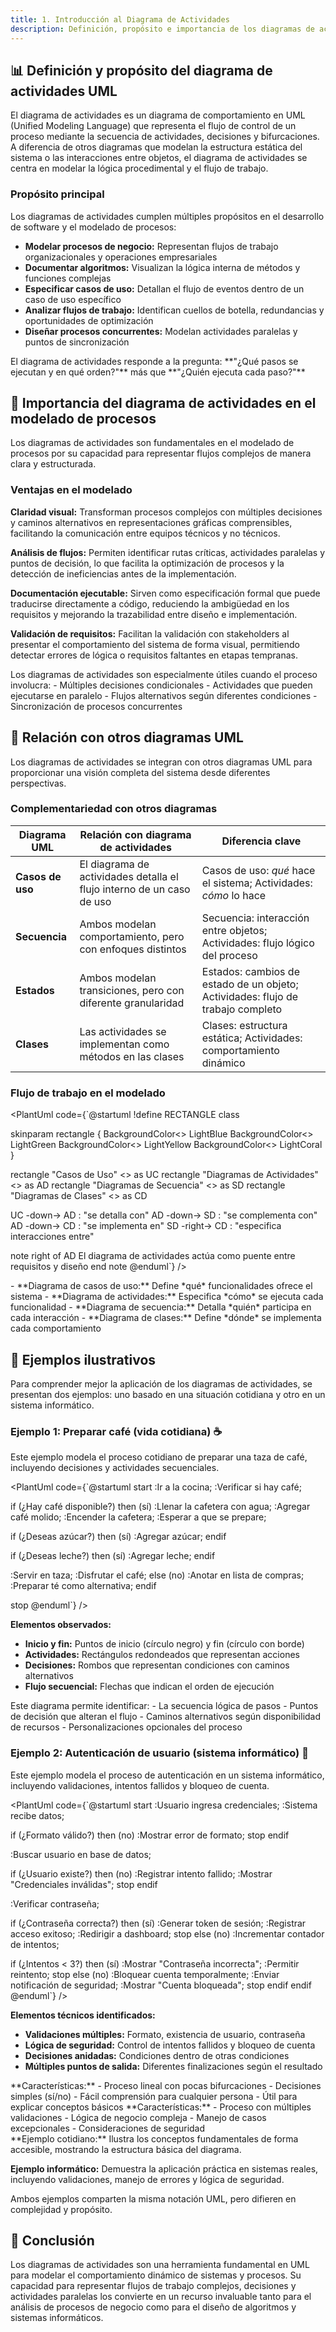 ```yaml
---
title: 1. Introducción al Diagrama de Actividades
description: Definición, propósito e importancia de los diagramas de actividades en UML
---
```



## 📊 Definición y propósito del diagrama de actividades UML

El diagrama de actividades es un diagrama de comportamiento en UML (Unified Modeling Language) que representa el flujo de control de un proceso mediante la secuencia de actividades, decisiones y bifurcaciones. A diferencia de otros diagramas que modelan la estructura estática del sistema o las interacciones entre objetos, el diagrama de actividades se centra en modelar la lógica procedimental y el flujo de trabajo.

### Propósito principal

Los diagramas de actividades cumplen múltiples propósitos en el desarrollo de software y el modelado de procesos:

- **Modelar procesos de negocio:** Representan flujos de trabajo organizacionales y operaciones empresariales
- **Documentar algoritmos:** Visualizan la lógica interna de métodos y funciones complejas
- **Especificar casos de uso:** Detallan el flujo de eventos dentro de un caso de uso específico
- **Analizar flujos de trabajo:** Identifican cuellos de botella, redundancias y oportunidades de optimización
- **Diseñar procesos concurrentes:** Modelan actividades paralelas y puntos de sincronización

<Aside type="note" title="🎯 Enfoque del diagrama">
El diagrama de actividades responde a la pregunta: **"¿Qué pasos se ejecutan y en qué orden?"** más que **"¿Quién ejecuta cada paso?"**
</Aside>

## 🔑 Importancia del diagrama de actividades en el modelado de procesos

Los diagramas de actividades son fundamentales en el modelado de procesos por su capacidad para representar flujos complejos de manera clara y estructurada.

### Ventajas en el modelado

**Claridad visual:** Transforman procesos complejos con múltiples decisiones y caminos alternativos en representaciones gráficas comprensibles, facilitando la comunicación entre equipos técnicos y no técnicos.

**Análisis de flujos:** Permiten identificar rutas críticas, actividades paralelas y puntos de decisión, lo que facilita la optimización de procesos y la detección de ineficiencias antes de la implementación.

**Documentación ejecutable:** Sirven como especificación formal que puede traducirse directamente a código, reduciendo la ambigüedad en los requisitos y mejorando la trazabilidad entre diseño e implementación.

**Validación de requisitos:** Facilitan la validación con stakeholders al presentar el comportamiento del sistema de forma visual, permitiendo detectar errores de lógica o requisitos faltantes en etapas tempranas.

<Aside type="tip" title="💡 Aplicabilidad">
Los diagramas de actividades son especialmente útiles cuando el proceso involucra:
- Múltiples decisiones condicionales
- Actividades que pueden ejecutarse en paralelo
- Flujos alternativos según diferentes condiciones
- Sincronización de procesos concurrentes
</Aside>

## 🔗 Relación con otros diagramas UML

Los diagramas de actividades se integran con otros diagramas UML para proporcionar una visión completa del sistema desde diferentes perspectivas.

### Complementariedad con otros diagramas

| Diagrama UML | Relación con diagrama de actividades | Diferencia clave |
|--------------|--------------------------------------|------------------|
| **Casos de uso** | El diagrama de actividades detalla el flujo interno de un caso de uso | Casos de uso: *qué* hace el sistema; Actividades: *cómo* lo hace |
| **Secuencia** | Ambos modelan comportamiento, pero con enfoques distintos | Secuencia: interacción entre objetos; Actividades: flujo lógico del proceso |
| **Estados** | Ambos modelan transiciones, pero con diferente granularidad | Estados: cambios de estado de un objeto; Actividades: flujo de trabajo completo |
| **Clases** | Las actividades se implementan como métodos en las clases | Clases: estructura estática; Actividades: comportamiento dinámico |

### Flujo de trabajo en el modelado

<PlantUml code={`@startuml
!define RECTANGLE class

skinparam rectangle {
    BackgroundColor<<casos>> LightBlue
    BackgroundColor<<actividades>> LightGreen
    BackgroundColor<<secuencia>> LightYellow
    BackgroundColor<<clases>> LightCoral
}

rectangle "Casos de Uso" <<casos>> as UC
rectangle "Diagramas de Actividades" <<actividades>> as AD
rectangle "Diagramas de Secuencia" <<secuencia>> as SD
rectangle "Diagramas de Clases" <<clases>> as CD

UC -down-> AD : "se detalla con"
AD -down-> SD : "se complementa con"
AD -down-> CD : "se implementa en"
SD -right-> CD : "especifica interacciones entre"

note right of AD
  El diagrama de actividades
  actúa como puente entre
  requisitos y diseño
end note
@enduml`} />

<Aside type="note" title="📐 Perspectivas complementarias">
- **Diagrama de casos de uso:** Define *qué* funcionalidades ofrece el sistema
- **Diagrama de actividades:** Especifica *cómo* se ejecuta cada funcionalidad
- **Diagrama de secuencia:** Detalla *quién* participa en cada interacción
- **Diagrama de clases:** Define *dónde* se implementa cada comportamiento
</Aside>

## 📝 Ejemplos ilustrativos

Para comprender mejor la aplicación de los diagramas de actividades, se presentan dos ejemplos: uno basado en una situación cotidiana y otro en un sistema informático.

### Ejemplo 1: Preparar café (vida cotidiana) ☕

Este ejemplo modela el proceso cotidiano de preparar una taza de café, incluyendo decisiones y actividades secuenciales.

<PlantUml code={`@startuml
start
:Ir a la cocina;
:Verificar si hay café;

if (¿Hay café disponible?) then (sí)
  :Llenar la cafetera con agua;
  :Agregar café molido;
  :Encender la cafetera;
  :Esperar a que se prepare;
  
  if (¿Deseas azúcar?) then (sí)
    :Agregar azúcar;
  endif
  
  if (¿Deseas leche?) then (sí)
    :Agregar leche;
  endif
  
  :Servir en taza;
  :Disfrutar el café;
else (no)
  :Anotar en lista de compras;
  :Preparar té como alternativa;
endif

stop
@enduml`} />

**Elementos observados:**
- **Inicio y fin:** Puntos de inicio (círculo negro) y fin (círculo con borde)
- **Actividades:** Rectángulos redondeados que representan acciones
- **Decisiones:** Rombos que representan condiciones con caminos alternativos
- **Flujo secuencial:** Flechas que indican el orden de ejecución

<Aside type="tip" title="🔍 Análisis del proceso">
Este diagrama permite identificar:
- La secuencia lógica de pasos
- Puntos de decisión que alteran el flujo
- Caminos alternativos según disponibilidad de recursos
- Personalizaciones opcionales del proceso
</Aside>

### Ejemplo 2: Autenticación de usuario (sistema informático) 🔐

Este ejemplo modela el proceso de autenticación en un sistema informático, incluyendo validaciones, intentos fallidos y bloqueo de cuenta.

<PlantUml code={`@startuml
start
:Usuario ingresa credenciales;
:Sistema recibe datos;

if (¿Formato válido?) then (no)
  :Mostrar error de formato;
  stop
endif

:Buscar usuario en base de datos;

if (¿Usuario existe?) then (no)
  :Registrar intento fallido;
  :Mostrar "Credenciales inválidas";
  stop
endif

:Verificar contraseña;

if (¿Contraseña correcta?) then (sí)
  :Generar token de sesión;
  :Registrar acceso exitoso;
  :Redirigir a dashboard;
  stop
else (no)
  :Incrementar contador de intentos;
  
  if (¿Intentos < 3?) then (sí)
    :Mostrar "Contraseña incorrecta";
    :Permitir reintento;
    stop
  else (no)
    :Bloquear cuenta temporalmente;
    :Enviar notificación de seguridad;
    :Mostrar "Cuenta bloqueada";
    stop
  endif
endif
@enduml`} />

**Elementos técnicos identificados:**
- **Validaciones múltiples:** Formato, existencia de usuario, contraseña
- **Lógica de seguridad:** Control de intentos fallidos y bloqueo de cuenta
- **Decisiones anidadas:** Condiciones dentro de otras condiciones
- **Múltiples puntos de salida:** Diferentes finalizaciones según el resultado

<Tabs>
  <TabItem label="Vida cotidiana">
    **Características:**
    - Proceso lineal con pocas bifurcaciones
    - Decisiones simples (sí/no)
    - Fácil comprensión para cualquier persona
    - Útil para explicar conceptos básicos
  </TabItem>
  
  <TabItem label="Sistema informático">
    **Características:**
    - Proceso con múltiples validaciones
    - Lógica de negocio compleja
    - Manejo de casos excepcionales
    - Consideraciones de seguridad
  </TabItem>
</Tabs>

<Aside type="note" title="🎓 Comparación de ejemplos">
**Ejemplo cotidiano:** Ilustra los conceptos fundamentales de forma accesible, mostrando la estructura básica del diagrama.

**Ejemplo informático:** Demuestra la aplicación práctica en sistemas reales, incluyendo validaciones, manejo de errores y lógica de seguridad.

Ambos ejemplos comparten la misma notación UML, pero difieren en complejidad y propósito.
</Aside>

## 🎯 Conclusión

Los diagramas de actividades son una herramienta fundamental en UML para modelar el comportamiento dinámico de sistemas y procesos. Su capacidad para representar flujos de trabajo complejos, decisiones y actividades paralelas los convierte en un recurso invaluable tanto para el análisis de procesos de negocio como para el diseño de algoritmos y sistemas informáticos.

